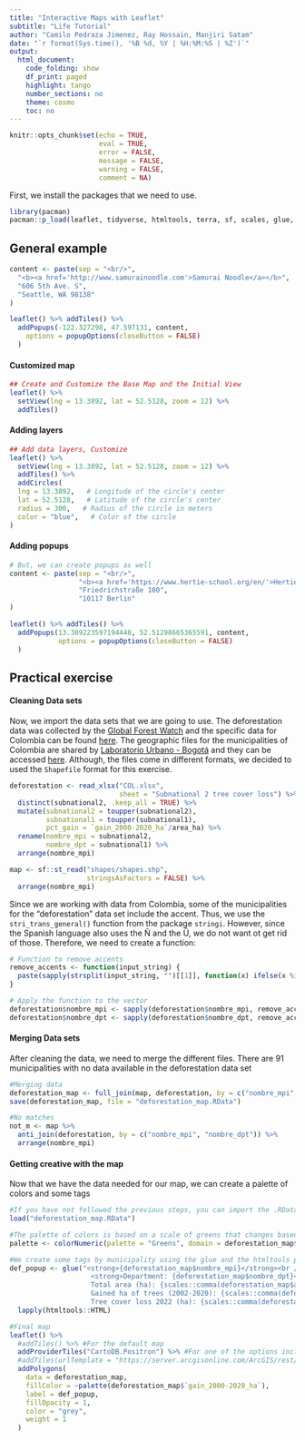 ```yaml
---
title: "Interactive Maps with Leaflet"
subtitle: "Life Tutorial"
author: "Camilo Pedraza Jimenez, Ray Hossain, Manjiri Satam"
date: "`r format(Sys.time(), '%B %d, %Y | %H:%M:%S | %Z')`"
output:
  html_document:
    code_folding: show
    df_print: paged
    highlight: tango
    number_sections: no
    theme: cosmo
    toc: no
---
```


<style>
div.answer {background-color:#f3f0ff; border-radius: 5px; padding: 20px;}
</style>

```r
knitr::opts_chunk$set(echo = TRUE,
                      eval = TRUE,
                      error = FALSE,
                      message = FALSE,
                      warning = FALSE,
                      comment = NA)
```

First, we install the packages that we need to use.

```r
library(pacman)
pacman::p_load(leaflet, tidyverse, htmltools, terra, sf, scales, glue, readxl, stringi)
```

<h2><strong>General example </strong></h2>
```r
content <- paste(sep = "<br/>",
  "<b><a href='http://www.samurainoodle.com'>Samurai Noodle</a></b>",
  "606 5th Ave. S",
  "Seattle, WA 98138"
)

leaflet() %>% addTiles() %>%
  addPopups(-122.327298, 47.597131, content,
    options = popupOptions(closeButton = FALSE)
  )  
```
<h4><strong>Customized map</strong></h4>
```r
## Create and Customize the Base Map and the Initial View
leaflet() %>%
  setView(lng = 13.3892, lat = 52.5128, zoom = 12) %>% 
  addTiles()
```
<h4><strong>Adding layers</strong></h4>
```r

## Add data layers, Customize
leaflet() %>%
  setView(lng = 13.3892, lat = 52.5128, zoom = 12) %>% 
  addTiles() %>% 
  addCircles(
  lng = 13.3892,   # Longitude of the circle's center
  lat = 52.5128,   # Latitude of the circle's center
  radius = 300,   # Radius of the circle in meters
  color = "blue",   # Color of the circle
)
```
<h4><strong>Adding popups</strong></h4>
```r
# But, we can create popups as well
content <- paste(sep = "<br/>",
                 "<b><a href='https://www.hertie-school.org/en/'>Hertie School</a></b>",
                 "Friedrichstraße 180",
                 "10117 Berlin"
)
  
leaflet() %>% addTiles() %>%
  addPopups(13.389223597194448, 52.51298665365591, content,
            options = popupOptions(closeButton = FALSE)
  )  
```

<h2><strong>Practical exercise</strong></h2>
<h4><strong>Cleaning Data sets</strong></h4>

Now, we import the data sets that we are going to use. The deforestation data was collected by the [Global Forest Watch](https://www.globalforestwatch.org/) and the specific data for Colombia can be found [here](https://gfw.global/478KQ1A). The geographic files for the municipalities of Colombia are shared by [Laboratorio Urbano - Bogotá](https://bogota-laburbano.opendatasoft.com/pages/home/) and they can be accessed [here](https://bogota-laburbano.opendatasoft.com/explore/data set/shapes/export/?location=6,4.85836,-73.2019&basemap=jawg.streets). Although, the files come in different formats, we decided to used the `Shapefile` format for this exercise.

```r
deforestation <- read_xlsx("COL.xlsx", 
                           sheet = "Subnational 2 tree cover loss") %>%
  distinct(subnational2, .keep_all = TRUE) %>%
  mutate(subnational2 = toupper(subnational2),
         subnational1 = toupper(subnational1),
         pct_gain = `gain_2000-2020_ha`/area_ha) %>%
  rename(nombre_mpi = subnational2,
         nombre_dpt = subnational1) %>%
  arrange(nombre_mpi)

map <- sf::st_read("shapes/shapes.shp", 
                   stringsAsFactors = FALSE) %>%
  arrange(nombre_mpi)
```

Since we are working with data from Colombia, some of the municipalities for the "deforestation" data set include the accent. Thus, we use the `stri_trans_general()` function from the package `stringi`. However, since the Spanish language also uses the Ñ and the Ü, we do not want ot get rid of those. Therefore, we need to create a function:

```r
# Function to remove accents
remove_accents <- function(input_string) {
  paste(sapply(strsplit(input_string, "")[[1]], function(x) ifelse(x %in% c("Ñ", "Ü"), x, stringi::stri_trans_general(x, "Latin-ASCII"))), collapse = "")
}

# Apply the function to the vector
deforestation$nombre_mpi <- sapply(deforestation$nombre_mpi, remove_accents)
deforestation$nombre_dpt <- sapply(deforestation$nombre_dpt, remove_accents)
```

<h4><strong>Merging Data sets</strong></h4>

After cleaning the data, we need to merge the different files. There are 91 municipalities with no data available in the deforestation data set

```r
#Merging data
deforestation_map <- full_join(map, deforestation, by = c("nombre_mpi", "nombre_dpt"))
save(deforestation_map, file = "deforestation_map.RData")

#No matches
not_m <- map %>%
  anti_join(deforestation, by = c("nombre_mpi", "nombre_dpt")) %>%
  arrange(nombre_mpi)
```

<h4><strong>Getting creative with the map</strong></h4>

Now that we have the data needed for our map, we can create a palette of colors and some tags

```r
#If you have not followed the previous steps, you can import the .RData file
load("deforestation_map.RData")

#The palette of colors is based on a scale of greens that changes based on the gained ha of trees between 2002 and 2020 by municipality
palette <- colorNumeric(palette = "Greens", domain = deforestation_map$`gain_2000-2020_ha`)

#We create some tags by municipality using the glue and the htmltools packages
def_popup <- glue("<strong>{deforestation_map$nombre_mpi}</strong><br />
                    <strong>Department: {deforestation_map$nombre_dpt}</strong><br />
                    Total area (ha): {scales::comma(deforestation_map$area_ha)}<br /> 
                    Gained ha of trees (2002-2020): {scales::comma(deforestation_map$`gain_2000-2020_ha`, accuracy = 1)}<br />
                    Tree cover loss 2022 (ha): {scales::comma(deforestation_map$tc_loss_ha_2022, accuracy = 1)}<br />")  %>%   
  lapply(htmltools::HTML)

#Final map
leaflet() %>%
  #addTiles() %>% #For the default map
  addProviderTiles("CartoDB.Positron") %>% #For one of the options included in the addProviderTiles() function
  #addTiles(urlTemplate = "https://server.arcgisonline.com/ArcGIS/rest/services/Ocean/World_Ocean_Base/MapServer/tile/{z}/{y}/{x}") %>% #For an example of third party tiles
  addPolygons(
    data = deforestation_map,
    fillColor = ~palette(deforestation_map$`gain_2000-2020_ha`),
    label = def_popup,
    fillOpacity = 1,
    color = "grey",
    weight = 1
  )
```

